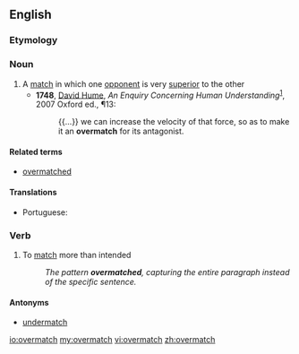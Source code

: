 ==English==

===Etymology===

{{prefix|over|match}}

===Noun===
{{en-noun|es}}

# A [[match]] in which one [[opponent]] is very [[superior]] to the other
#* '''1748''',  [[w:David Hume|David Hume]],  ''An Enquiry Concerning Human Understanding''<sup>[http://books.google.com/books?id=aA9XN9zC56oC]</sup>, 2007 Oxford ed., ¶13:
#*: {{...}} we can increase the velocity of that force, so as to make it an '''overmatch''' for its antagonist.

====Related terms====
*[[overmatched]]

====Translations====
{{trans-top|a match}}
* Portuguese: {{t+|pt|batalha|f}} {{t+|pt|perdida}}
{{trans-mid}}
{{trans-bottom}}

===Verb===
{{en-verb|overmatch|es}}

# To [[match]] more than intended
#: ''The pattern '''overmatched''', capturing the entire paragraph instead of the specific sentence.''

====Antonyms====
*[[undermatch]]

[[io:overmatch]]
[[my:overmatch]]
[[vi:overmatch]]
[[zh:overmatch]]